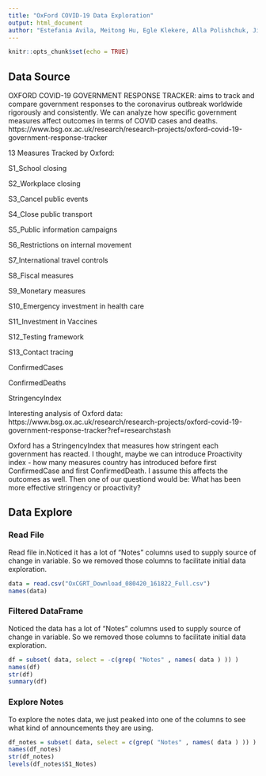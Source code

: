 ```yaml
---
title: "OxFord COVID-19 Data Exploration"
output: html_document
author: "Estefania Avila, Meitong Hu, Egle Klekere, Alla Polishchuk, Jingjing Zhang"
---
```


```r
knitr::opts_chunk$set(echo = TRUE)
```

## Data Source

OXFORD COVID-19 GOVERNMENT RESPONSE TRACKER: aims to track and compare government responses to the coronavirus outbreak worldwide rigorously and consistently. We can analyze how specific government measures affect outcomes in terms of COVID cases and deaths.
https://www.bsg.ox.ac.uk/research/research-projects/oxford-covid-19-government-response-tracker

13 Measures Tracked by Oxford:

S1_School closing

S2_Workplace closing

S3_Cancel public events

S4_Close public transport

S5_Public information campaigns

S6_Restrictions on internal movement

S7_International travel controls

S8_Fiscal measures

S9_Monetary measures

S10_Emergency investment in health care

S11_Investment in Vaccines

S12_Testing framework

S13_Contact tracing

ConfirmedCases

ConfirmedDeaths

StringencyIndex

Interesting analysis of Oxford data:
https://www.bsg.ox.ac.uk/research/research-projects/oxford-covid-19-government-response-tracker?ref=researchstash

Oxford has a StringencyIndex that measures how stringent each government has reacted. I thought, maybe we can introduce Proactivity index - how many measures country has introduced before first ConfirmedCase and first ConfirmedDeath. I assume this affects the outcomes as well. Then one of our questiond would be: What has been more effective stringency or proactivity?

## Data Explore
### Read File
Read file in.Noticed it has a lot of "Notes" columns used to supply source of change in variable. So we removed those columns to facilitate initial data exploration.

```r
data = read.csv("OxCGRT_Download_080420_161822_Full.csv")
names(data)
```

### Filtered DataFrame
Noticed the data has a lot of "Notes" columns used to supply source of change in variable. So we removed those columns to facilitate initial data exploration.

```r
df = subset( data, select = -c(grep( "Notes" , names( data ) )) )
names(df)
str(df)
summary(df)

```

### Explore Notes
To explore the notes data, we just peaked into one of the columns to see what kind of announcements they are using.
```r
df_notes = subset( data, select = c(grep( "Notes" , names( data ) )) )
names(df_notes)
str(df_notes)
levels(df_notes$S1_Notes)
```
